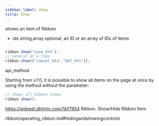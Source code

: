 ```yaml
---
sidebar_label: show
title: show
---
```



          


<Short>
 shows an item of Ribbon



</Short>



- ids 		string,array		optional, an ID or an array of IDs of items



~~~js

ribbon.show("save_btn");
// several at a time
ribbon.show(["cancel_btn","del_btn"]);


~~~
 api_method

<Descr>

Starting from v7.0, it is possible to show all items on the page at once by using the method without the parameter:

~~~js
// shows all Ribbon items
ribbon.show();
~~~


</Descr>


 https://snippet.dhtmlx.com/1jkf7954	Ribbon. Show/Hide Ribbon Item

 ribbon/operating_ribbon.md#hidingandshowingcontrols




